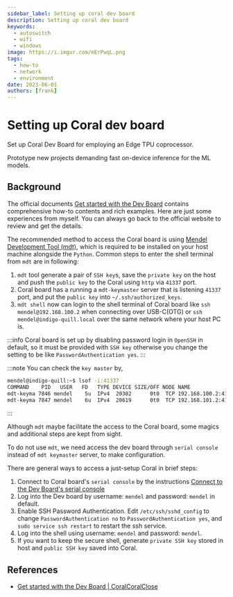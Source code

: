 ```yaml
---
sidebar_label: Setting up coral dev board
description: Setting up coral dev board
keywords:
  - autoswitch
  - wifi
  - windows
image: https://i.imgur.com/mErPwqL.png
tags:
  - how-to
  - network
  - environment
date: 2023-06-01
authors: [frank]
---
```


# Setting up Coral dev board

Set up Coral Dev Board for employing an Edge TPU coprocessor.

Prototype new projects demanding fast on-device inference for the ML models.

<!-- truncate -->

## Background

The official documents [Get started with the Dev Board](https://coral.ai/docs/dev-board/get-started/) contains comprehensive how-to contents and rich examples. Here are just some experiences from myself. You can always go back to the official website to review and get the details.

The recommended method to access the Coral board is using [Mendel Development Tool (mdt)](https://coral.ai/docs/dev-board/mdt/), which is required to be installed on your host machine alongside the `Python`. Common steps to enter the shell terminal from `mdt` are in following:

1. `mdt` tool generate a pair of `SSH key`s, save the `private key` on the host and push the `public key` to the Coral using `http` via `41337` port.
2. Coral board has a running a `mdt-keymaster` server that is listening `41337` port, and put the `public key` into `~/.ssh/authorized_keys`.
3. `mdt shell` now can login to the shell terminal of Coral board like `ssh mendel@192.168.100.2` when connecting over USB-C(OTG) or `ssh mendel@indigo-quill.local` over the same network where your host PC is.

:::info
Coral board is set up by disabling password login in `OpenSSH` in default, so it must be provided with `SSH key` otherwise you change the setting to be like `PasswordAuthentication yes`.
:::

:::note
You can check the `key master` by,

```sh
mendel@indigo-quill:~$ lsof -i:41337
COMMAND    PID   USER   FD   TYPE DEVICE SIZE/OFF NODE NAME
mdt-keyma 7846 mendel    5u  IPv4  20302      0t0  TCP 192.168.100.2:41337 (LISTEN)
mdt-keyma 7847 mendel    6u  IPv4  20619      0t0  TCP 192.168.101.2:41337 (LISTEN)
```

:::

Although `mdt` maybe facilitate the access to the Coral board, some magics and additional steps are kept from sight.

To do not use `mdt`, we need access the dev board through `serial console` instead of `mdt keymaster` server, to make configuration.

There are general ways to access a just-setup Coral in brief steps:

1. Connect to Coral board's `serial console` by the instructions [Connect to the Dev Board's serial console](https://coral.ai/docs/dev-board/serial-console/)
2. Log into the Dev board by username: `mendel` and password: `mendel` in default.
3. Enable SSH Password Authentication. Edit `/etc/ssh/sshd_config` to change `PasswordAuthentication no` to `PasswordAuthentication yes`, and `sudo service ssh restart` to restart the ssh service.
4. Log into the shell using username: `mendel` and password: `mendel`.
5. If you want to keep the secure shell, generate `private SSH key` stored in host and `public SSH key` saved into Coral.

## References

- [Get started with the Dev Board | CoralCoralClose](https://coral.ai/docs/dev-board/get-started/)